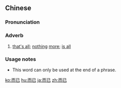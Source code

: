 ==Chinese==
{{zh-forms}}

===Pronunciation===
{{zh-pron
|m=éryǐ
|ma=Zh-éryi.ogg
|c=ji4 ji5
|mn=jî-í/lî-í
|cat=adv
}}

===Adverb===
{{zh-adv}}

# [[that's all]]; [[nothing]] [[more]]; [[is all]]
#: {{zh-x|如此 而已，豈 有 他 哉！|That's all there is to it!}}
#: {{zh-x|僅 此 而已。|That's all.}}

===Usage notes===
* This word can only be used at the end of a phrase.

{{zh-cat|Advanced}}

[[ko:而已]]
[[hu:而已]]
[[ja:而已]]
[[zh:而已]]